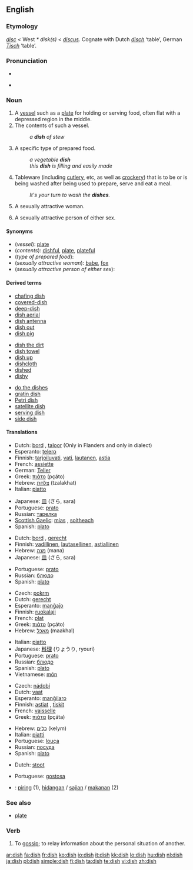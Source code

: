 {{wikipedia}}
==English==

===Etymology===
{{OE.}} ''[[disc#Old English|disc]]'' < West {{Ger.}} ''* disk(s)'' < {{L.}} ''[[discus]]''.  Cognate with Dutch ''[[disch]]'' ‘table’, German ''[[Tisch]]'' ‘table’.

===Pronunciation===
* {{IPA|/dɪʃ/}}
* {{audio|en-us-dish.ogg|Audio (US)}}
*: {{rhymes|ɪʃ}}

===Noun===
{{en-noun|es}}

# A [[vessel]] such as a [[plate]] for holding or serving food, often flat with a depressed region in the middle.
# The contents of such a vessel.
#: ''a '''dish''' of stew''
# A specific type of prepared food.
#: ''a vegetable '''dish'''''
#: ''this '''dish''' is filling and easily made''
# {{in plural}} Tableware (including [[cutlery]], etc, as well as [[crockery]]) that is to be or is being washed after being used to prepare, serve and eat a meal.
#: ''It's your turn to wash the '''dishes'''.''
# {{slang}} A sexually attractive woman.
# {{context|UK|slang}} A sexually attractive person of either sex.

====Synonyms====
* (''vessel''): [[plate]]
* (''contents''): [[dishful]], [[plate]], [[plateful]]
* (''type of prepared food''):
* (''sexually attractive woman''): [[babe]], [[fox]]
* (''sexually attractive person of either sex''):

====Derived terms====
{{rel-top3|Derived terms}}
* [[chafing dish]]
* [[covered-dish]]
* [[deep-dish]]
* [[dish aerial]]
* [[dish antenna]]
* [[dish out]]
* [[dish pig]]
{{rel-mid3}}
* [[dish the dirt]]
* [[dish towel]]
* [[dish up]]
* [[dishcloth]]
* [[dished]]
* [[dishy]]
{{rel-mid3}}
* [[do the dishes]]
* [[gratin dish]]
* [[Petri dish]]
* [[satellite dish]]
* [[serving dish]]
* [[side dish]]
{{rel-bottom}}

====Translations====
{{trans-top|vessel for holding/serving food}}
* Dutch: [[bord]] {{n}}, [[taloor]] {{f}} (Only in Flanders and only in dialect)
* Esperanto: [[telero]]
* Finnish: [[tarjoiluvati]], [[vati]], [[lautanen]], [[astia]]
* French: [[assiette]] {{f}}
* German: [[Teller]] {{m}}
* Greek: [[πιάτο]] {{n}} (pçáto)
* Hebrew: [[צלחת]] (tzalakhat) {{f}}
* Italian: [[piatto]] {{m}}
{{trans-mid}}
* Japanese: [[皿]] (さら, sara)
* Portuguese: [[prato]] {{m}}
* Russian: [[тарелка]] {{f}}
* [[Scottish Gaelic]]: [[mias]] {{f}}, [[soitheach]] {{f}}
* Spanish: [[plato]] {{m}}
{{trans-bottom}}

{{trans-top|contents of such a vessel}}
* Dutch: [[bord]] {{n}}, [[gerecht]] {{n}}
* Finnish: [[vadillinen]], [[lautasellinen]], [[astiallinen]]
* Hebrew: [[מנה]] (mana) {{f}}
* Japanese: [[皿]] (さら, sara)
{{trans-mid}}
* Portuguese: [[prato]] {{m}}
* Russian: [[блюдо]] {{n}}
* Spanish: [[plato]] {{m}}
{{trans-bottom}}

{{trans-top|specific type of food}}
* Czech: [[pokrm]] {{m}}
* Dutch: [[gerecht]] {{n}}
* Esperanto: [[manĝaĵo]]
* Finnish: [[ruokalaji]]
* French: [[plat#French|plat]] {{m}}
* Greek: [[πιάτο]] {{n}} (pçáto)
* Hebrew: [[מאכל]] (maakhal) {{m}}
{{trans-mid}}
* Italian: [[piatto]] {{m}}
* Japanese: [[料理]] (りょうり, ryouri)
* Portuguese: [[prato]] {{m}}
* Russian: [[блюдо]] {{n}}
* Spanish: [[plato]] {{m}}
*Vietnamese: [[món]]
{{trans-bottom}}

{{trans-top|tableware to be/being washed}}
* Czech: [[nádobí]] {{n}}
* Dutch: [[vaat]] {{m}}
* Esperanto: [[manĝilaro]]
* Finnish: [[astia|astiat]] {{p}}, [[tiski|tiskit]] {{p}}
* French: [[vaisselle]] {{f}}
* Greek: [[πιάτα]] {{n|p}} (pçáta)
{{trans-mid}}
* Hebrew: [[כלים]] (kelym) {{m|p}}
* Italian: [[piatto|piatti]] {{m|p}}
* Portuguese: [[louça]] {{f}}
* Russian: [[посуда]] {{f|p}}
* Spanish: [[plato]] {{m}}
{{trans-bottom}}

{{trans-top|slang: sexually attractive woman}}
<!--Note: put SLANG terms in this table, where these exist-->
* Dutch: [[stoot]] {{f}}
{{trans-mid}}
* Portuguese: [[gostosa]] {{f}}
{{trans-bottom}}

{{trans-top|slang: sexually attractive person of either sex}}
<!--Note: put SLANG terms in this table, where these exist-->
{{trans-bottom}}

<!--Remove this section once all of the translations below have been moved into the tables above.-->
{{checktrans-top}}
* {{ttbc|Indonesian}}: [[piring]] (1), [[hidang]]an / [[saji]]an / [[makan]]an (2)
{{trans-bottom}}

===See also===
* [[plate]]

===Verb===
{{en-verb|dish|es}}

# To [[gossip]]; to relay information about the personal situation of another.

[[ar:dish]]
[[fa:dish]]
[[fr:dish]]
[[ko:dish]]
[[io:dish]]
[[it:dish]]
[[kk:dish]]
[[lo:dish]]
[[hu:dish]]
[[nl:dish]]
[[ja:dish]]
[[pl:dish]]
[[simple:dish]]
[[fi:dish]]
[[ta:dish]]
[[te:dish]]
[[vi:dish]]
[[zh:dish]]